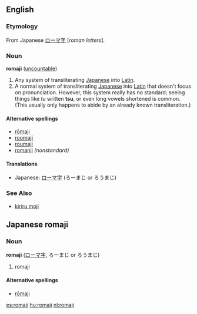 {{wikipedia}}

==English==
===Etymology===
From Japanese [[ローマ字]] [''roman letters''].

===Noun===
'''romaji''' ([[uncountable]])

# Any system of transliterating [[Japanese]] into [[Latin]].
# A normal system of transliterating [[Japanese]] into [[Latin]] that doesn't focus on pronunciation. However, this system really has no standard; seeing things like ''tu'' written '''tsu''', or even long vowels shortened is common. (This usually only happens to abide by an already known transliteration.)

====Alternative spellings====
*[[rōmaji]]
*[[roomaji]]
*[[roumaji]]
*[[romanji]] ''(nonstandard)''

====Translations====
*Japanese: [[ローマ字]] (ろーまじ or ろうまじ)

===See Also===
*[[kiriru moji]]

==Japanese romaji==
===Noun===
'''romaji''' ([[ローマ字]], ろーまじ or ろうまじ)

# romaji

====Alternative spellings====
*[[rōmaji]]

[[es:romaji]]
[[hu:romaji]]
[[nl:romaji]]